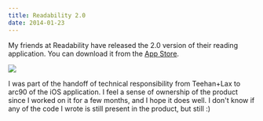 ```yaml
---
title: Readability 2.0
date: 2014-01-23
---
```



My friends at Readability have released the 2.0 version of their reading application. You can download it from the [App Store](https://itunes.apple.com/us/app/readability/id460156587?mt=8&uo=4&at=1l3v6zC).

 ![](./653DDAC1B2BE4D099D90ECB50479BAE0.png)

I was part of the handoff of technical responsibility from Teehan+Lax to arc90 of the iOS application. I feel a sense of ownership of the product since I worked on it for a few months, and I hope it does well. I don't know if any of the code I wrote is still present in the product, but still :)


  